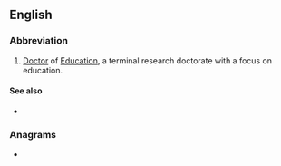 ==English==

===Abbreviation===
{{rfc-header|Abbreviation}}
{{head|en|abbreviation}}

# [[doctor|Doctor]] of [[education|Education]], a terminal research doctorate with a focus on education.

====See also====
* {{l|en|doctor}}

===Anagrams===
* {{l|en|DDE}}